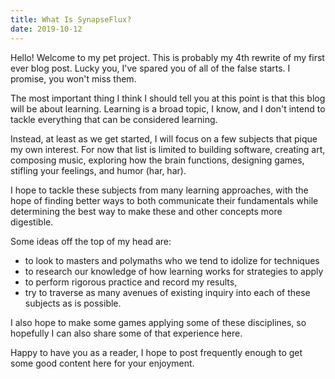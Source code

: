 ```yaml
---
title: What Is SynapseFlux?
date: 2019-10-12
---
```


Hello! Welcome to my pet project. This is probably my 4th rewrite of my first ever blog post. Lucky you, I've spared
you of all of the false starts. I promise, you won't miss them. 

The most important thing I think I should tell you at this point is that this blog will be about learning. Learning is
a broad topic, I know, and I don't intend to tackle everything that can be considered learning. 

Instead, at least as we get started, I will focus on a few subjects that pique my own interest. For now that list is 
limited to building software, creating art, composing music, exploring how the brain functions, designing games, 
stifling your feelings, and humor (har, har).

I hope to tackle these subjects from many learning approaches, with the hope of finding better ways to both 
communicate their fundamentals while determining the best way to make these and other concepts more digestible. 

Some ideas off the top of my head are: 
<ul>
    <li>to look to masters and polymaths who we tend to idolize for techniques </li>
    <li>to research our knowledge of how learning works for strategies to apply</li>
    <li>to perform rigorous practice and record my results,</li>
    <li>try to traverse as many avenues of existing inquiry into each of these subjects as is possible. </li>
</ul>

I also hope to make some games applying some of these disciplines, so hopefully I can also share some of that experience
here. 

Happy to have you as a reader, I hope to post frequently enough to get some good content here for your enjoyment. 